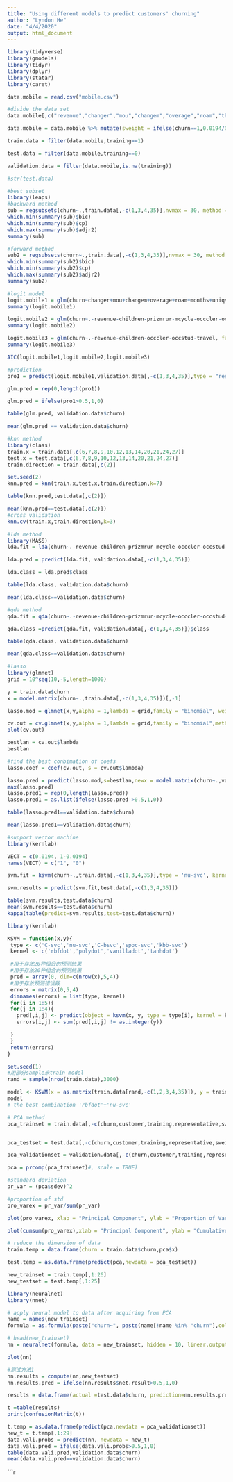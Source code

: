---
title: "Using different models to predict customers' churning"
author: "Lyndon He"
date: "4/4/2020"
output: html_document
---
```{r}
library(tidyverse)
library(gmodels)
library(tidyr)
library(dplyr)
library(statar)
library(caret)
```
```{r}
data.mobile = read.csv("mobile.csv")

```
```{r}
#divide the data set
data.mobile[,c("revenue","changer","mou","changem","overage","roam","threeway","months","uniqsubs","phones","custcare","retcalls","dropvce","blckvce","unansvce","eqpdays")] = scale(data.mobile[,c("revenue","changer","mou","changem","overage","roam","threeway","months","uniqsubs","phones","custcare","retcalls","dropvce","blckvce","unansvce","eqpdays")],center = TRUE,scale = TRUE)

data.mobile = data.mobile %>% mutate(sweight = ifelse(churn==1,0.0194/0.5,(1-0.0194)/0.5))

train.data = filter(data.mobile,training==1) 

test.data = filter(data.mobile,training==0)

validation.data = filter(data.mobile,is.na(training))

#str(test.data)
```
```{r}
#best subset
library(leaps)
#backward method
sub = regsubsets(churn~.,train.data[,-c(1,3,4,35)],nvmax = 30, method = "backward") 
which.min(summary(sub)$bic)
which.min(summary(sub)$cp)
which.max(summary(sub)$adjr2)
summary(sub)

#forward method
sub2 = regsubsets(churn~.,train.data[,-c(1,3,4,35)],nvmax = 30, method = "forward") 
which.min(summary(sub2)$bic)
which.min(summary(sub2)$cp)
which.max(summary(sub2)$adjr2)
summary(sub2)
```
```{r}
#logit model
logit.mobile1 = glm(churn~changer+mou+changem+overage+roam+months+uniqsubs+phones+retcalls+eqpdays+refurb+creditaa+occprof, family= "binomial", train.data[,-c(1,3,4,35)], weights = train.data$sweight)
summary(logit.mobile1)

logit.mobile2 = glm(churn~.-revenue-children-prizmrur-mcycle-occcler-occstud-occhmkr-travel, family= "binomial", train.data[,-c(1,3,4,35)], weights = train.data$sweight)
summary(logit.mobile2)

logit.mobile3 = glm(churn~.-revenue-children-occcler-occstud-travel, family= "binomial", train.data[,-c(1,3,4,35)], weights = train.data$sweight)
summary(logit.mobile3)

AIC(logit.mobile1,logit.mobile2,logit.mobile3)

```
```{r}
#prediction 
pro1 = predict(logit.mobile1,validation.data[,-c(1,3,4,35)],type = "response")

glm.pred = rep(0,length(pro1))

glm.pred = ifelse(pro1>0.5,1,0)

table(glm.pred, validation.data$churn)

mean(glm.pred == validation.data$churn)

```


```{r}
#knn method
library(class)
train.x = train.data[,c(6,7,8,9,10,12,13,14,20,21,24,27)]
test.x = test.data[,c(6,7,8,9,10,12,13,14,20,21,24,27)]
train.direction = train.data[,c(2)]

set.seed(2)
knn.pred = knn(train.x,test.x,train.direction,k=7)

table(knn.pred,test.data[,c(2)])

mean(knn.pred==test.data[,c(2)])
#cross validation
knn.cv(train.x,train.direction,k=3)
```

```{r}
#lda method
library(MASS)
lda.fit = lda(churn~.-revenue-children-prizmrur-mcycle-occcler-occstud-occhmkr-travel, data=train.data[,-c(1,3,4,35)], prior = c(1-0.0194, 0.0194))

lda.pred = predict(lda.fit, validation.data[,-c(1,3,4,35)])

lda.class = lda.pred$class

table(lda.class, validation.data$churn)

mean(lda.class==validation.data$churn)
```
```{r}
#qda method
qda.fit = qda(churn~.-revenue-children-prizmrur-mcycle-occcler-occstud-occhmkr-travel, data=train.data[,-c(1,3,4,35)],prior = c(1-0.0194, 0.0194),method = "moment")

qda.class =predict(qda.fit, validation.data[,-c(1,3,4,35)])$class

table(qda.class, validation.data$churn)

mean(qda.class==validation.data$churn)
```


```{r}
#lasso
library(glmnet)
grid = 10^seq(10,-5,length=1000)

y = train.data$churn
x = model.matrix(churn~.,train.data[,-c(1,3,4,35)])[,-1]

lasso.mod = glmnet(x,y,alpha = 1,lambda = grid,family = "binomial", weights = train.data$sweight)

cv.out = cv.glmnet(x,y,alpha = 1,lambda = grid,family = "binomial",method = "class", weights = train.data$sweight)
plot(cv.out)

bestlan = cv.out$lambda
bestlan

#find the best conbimation of coefs
lasso.coef = coef(cv.out, s = cv.out$lambda)

lasso.pred = predict(lasso.mod,s=bestlan,newx = model.matrix(churn~.,validation.data[,-c(1,3,4,35)])[,-1])
max(lasso.pred)
lasso.pred1 = rep(0,length(lasso.pred))
lasso.pred1 = as.list(ifelse(lasso.pred >0.5,1,0))

table(lasso.pred1==validation.data$churn)

mean(lasso.pred1==validation.data$churn)
```


```{r}
#support vector machine
library(kernlab)

VECT = c(0.0194, 1-0.0194) 
names(VECT) = c("1", "0") 

svm.fit = ksvm(churn~.,train.data[,-c(1,3,4,35)],type = 'nu-svc', kernel = 'rbfdot')

svm.results = predict(svm.fit,test.data[,-c(1,3,4,35)])

table(svm.results,test.data$churn)
mean(svm.results==test.data$churn)
kappa(table(predict=svm.results,test=test.data$churn))
```

```{r}
library(kernlab)

KSVM = function(x,y){
 type <- c('C-svc','nu-svc','C-bsvc','spoc-svc','kbb-svc')
 kernel <- c('rbfdot','polydot','vanilladot','tanhdot')

 #用于存放20种组合的预测结果
 #用于存放20种组合的预测结果
 pred = array(0, dim=c(nrow(x),5,4))
 #用于存放预测错误数
 errors = matrix(0,5,4)
 dimnames(errors) = list(type, kernel)
 for(i in 1:5){
 for(j in 1:4){
   pred[,i,j] <- predict(object = ksvm(x, y, type = type[i], kernel = kernel[j]), newdata = x)
   errors[i,j] <- sum(pred[,i,j] != as.integer(y))

 }
 }
 return(errors)
}

set.seed(1)
#用部分sample来train model
rand = sample(nrow(train.data),3000)

model <- KSVM(x = as.matrix(train.data[rand,-c(1,2,3,4,35)]), y = train.data[rand,2])
model
# the best combination 'rbfdot'+'nu-svc'
```

```{r}
# PCA method
pca_trainset = train.data[,-c(churn,customer,training,representative,sweight)]


pca_testset = test.data[,-c(churn,customer,training,representative,sweight)]

pca_validationset = validation.data[,-c(churn,customer,training,representative,sweight)]

pca = prcomp(pca_trainset)#, scale = TRUE)

#standard deviation
pr_var = (pca$sdev)^2

#proportion of std
pro_varex = pr_var/sum(pr_var)

plot(pro_varex, xlab = "Principal Component", ylab = "Proportion of Variance Explained", type = "b")

plot(cumsum(pro_varex),xlab = "Principal Component", ylab = "Cumulative Proportion of Variance Expained", type ="b")
```
```{r}
# reduce the dimension of data
train.temp = data.frame(churn = train.data$churn,pca$x)

test.temp = as.data.frame(predict(pca,newdata = pca_testset))

new_trainset = train.temp[,1:26]
new_testset = test.temp[,1:25]

```


```{r}
library(neuralnet)
library(nnet)

# apply neural model to data after acquiring from PCA
name = names(new_trainset)
formula = as.formula(paste("churn~", paste(name[!name %in% "churn"],collapse = "+")))

# head(new_trainset)
nn = neuralnet(formula, data = new_trainset, hidden = 10, linear.output = FALSE, act.fct = "logistic"， threshold = 0.01)

```

```{r}
plot(nn)

#测试方法1
nn.results = compute(nn,new_testset)
nn.results.pred = ifelse(nn.results$net.result>0.5,1,0) 

results = data.frame(actual =test.data$churn, prediction=nn.results.pred)

t =table(results)
print(confusionMatrix(t))
```


```{r}
t.temp = as.data.frame(predict(pca,newdata = pca_validationset))
new_t = t.temp[,1:29]
data.vali.probs = predict(nn, newdata = new_t)
data.vali.pred = ifelse(data.vali.probs>0.5,1,0)
table(data.vali.pred,validation.data$churn)
mean(data.vali.pred==validation.data$churn)
```



```{r}
